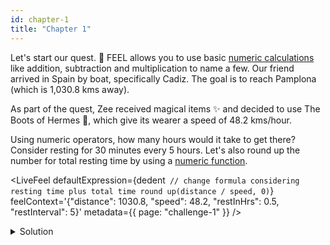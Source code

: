 ```yaml
---
id: chapter-1
title: "Chapter 1"
---
```



Let's start our quest. :triangular_flag_on_post: FEEL allows you to use basic
[numeric calculations](/docs/reference/language-guide/feel-numeric-expressions.md) like addition,
subtraction and multiplication to name a few. Our friend arrived in Spain by boat, specifically
Cadiz. The goal is to reach Pamplona (which is 1,030.8 kms away).

As part of the quest, Zee received magical items :sparkles: and decided to use The Boots of Hermes
:shoe:, which give its wearer a speed of 48.2 kms/hour.

Using numeric operators, how many hours would it take to get there? Consider resting for 30 minutes
every 5 hours. Let's also round up the number for total resting time by using a
[numeric function](/docs/reference/builtin-functions/feel-built-in-functions-numeric.md).

<LiveFeel
  defaultExpression={dedent`
      // change formula considering resting time plus total time
      round up(distance / speed, 0)`}
  feelContext='{"distance": 1030.8, "speed": 48.2, "restInHrs": 0.5, "restInterval": 5}'
  metadata={{ page: "challenge-1" }}
/>

<details>
  <summary>Solution</summary>
  <div>
    <div>
      It would take Zee 24 hours to complete the trip.
    </div>
    <br />
    <pre title={'Expression'}>
      round up(restInHrs * (distance / speed) / restInterval + distance / speed, 0)
    </pre>
  </div>
</details>
